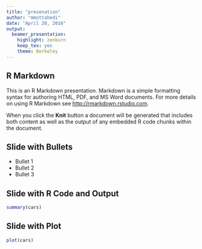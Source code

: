 ```yaml
---
title: "presenation"
author: "mmottahedi"
date: "April 20, 2016"
output: 
  beamer_presentation: 
    highlight: zenburn
    keep_tex: yes
    theme: Berkeley
---
```


## R Markdown

This is an R Markdown presentation. Markdown is a simple formatting syntax for authoring HTML, PDF, and MS Word documents. For more details on using R Markdown see <http://rmarkdown.rstudio.com>.

When you click the **Knit** button a document will be generated that includes both content as well as the output of any embedded R code chunks within the document.

## Slide with Bullets

- Bullet 1
- Bullet 2
- Bullet 3

## Slide with R Code and Output

```r
summary(cars)
```

## Slide with Plot

```r
plot(cars)
```

